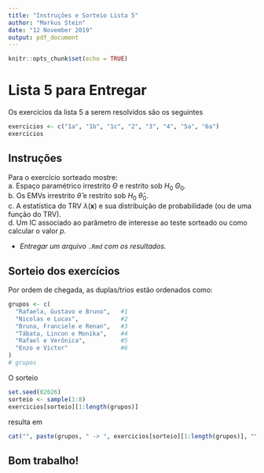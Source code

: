 ```yaml
---
title: "Instruções e Sorteio Lista 5"
author: "Markus Stein"
date: "12 November 2019"
output: pdf_document
---
```


```r
knitr::opts_chunk$set(echo = TRUE)
```

# Lista 5 para Entregar

Os exercícios da lista 5 a serem resolvidos são os seguintes  
```r
exercicios <- c("1a", "1b", "1c", "2", "3", "4", "5a", "6a")
exercicios
```


## Instruções
Para o exercício sorteado mostre:  
a. Espaço paramétrico irrestrito $\Theta$ e restrito sob $H_0$ $\Theta_0$.  
b. Os EMVs irrestrito $\widehat \theta$ e restrito sob $H_0$ $\widehat \theta_0$.  
c. A estatística do TRV $\lambda(\boldsymbol{x})$ e sua distribuição de probabilidade (ou de uma função do TRV).  
d. Um IC associado ao parâmetro de interesse ao teste sorteado ou como calcular o valor *p*.

* *Entregar um arquivo `.Rmd` com os resultados.*

 
## Sorteio dos exercícios
Por ordem de chegada, as duplas/trios estão ordenados como:  
````r
grupos <- c(
  "Rafaela, Gustavo e Bruno",   #1
  "Nicolas e Lucas",            #2
  "Bruna, Franciele e Renan",   #3
  "Tábata, Lincon e Monika",    #4
  "Rafael e Verônica",          #5
  "Enzo e Victor"               #6
)
# grupos
````

O sorteio 

```r
set.seed(02026)
sorteio <- sample(1:8)
exercicios[sorteio][1:length(grupos)]
```

resulta em

```r
cat("", paste(grupos, " -> ", exercicios[sorteio][1:length(grupos)], "\n"))
```



## Bom trabalho!